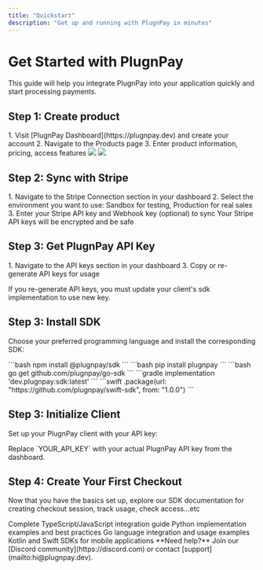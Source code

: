 ```yaml
---
title: "Quickstart"
description: "Get up and running with PlugnPay in minutes"
---
```


# Get Started with PlugnPay

This guide will help you integrate PlugnPay into your application quickly and start processing payments.

## Step 1: Create product

<AccordionGroup>
  <Accordion icon="key" title="Create your PlugnPay account">
    1. Visit [PlugnPay Dashboard](https://plugnpay.dev) and create your account
    2. Navigate to the Products page
    3. Enter product information, pricing, access features
    <img src="/images/product-1.png" />
    <img src="/images/product-2.png" />
  </Accordion>
</AccordionGroup>



## Step 2: Sync with Stripe

<AccordionGroup>
  <Accordion icon="key" title="Syncing">
    1. Navigate to the Stripe Connection section in your dashboard
    2. Select the environment you want to use: Sandbox for testing, Production for real sales
    3. Enter your Stripe API key and Webhook key (optional) to sync
  </Accordion>
</AccordionGroup>
<Note>
  Your Stripe API keys will be encrypted and be safe
</Note>

## Step 3: Get PlugnPay API Key

<AccordionGroup>
  <Accordion icon="key" title="Get API key">
    1. Navigate to the API keys section in your dashboard
    3. Copy or re-generate API keys for usage
  </Accordion>
</AccordionGroup>

<Warning>

If you re-generate API keys, you must update your client's sdk implementation to use new key.

</Warning>

## Step 3: Install SDK

Choose your preferred programming language and install the corresponding SDK:

<AccordionGroup>
  <Accordion icon="code" title="TypeScript/JavaScript">
    ```bash
    npm install @plugnpay/sdk
    ```
  </Accordion>
  <Accordion icon="code" title="Python">
    ```bash
    pip install plugnpay
    ```
  </Accordion>
  <Accordion icon="code" title="Go">
    ```bash
    go get github.com/plugnpay/go-sdk
    ```
  </Accordion>
  <Accordion icon="code" title="Kotlin">
    ```gradle
    implementation 'dev.plugnpay:sdk:latest'
    ```
  </Accordion>
  <Accordion icon="code" title="Swift">
    ```swift
    .package(url: "https://github.com/plugnpay/swift-sdk", from: "1.0.0")
    ```
  </Accordion>
</AccordionGroup>

## Step 3: Initialize Client

Set up your PlugnPay client with your API key:

<Note>
  Replace `YOUR_API_KEY` with your actual PlugnPay API key from the dashboard.
</Note>

## Step 4: Create Your First Checkout

Now that you have the basics set up, explore our SDK documentation for creating checkout session, track usage, check access...etc

<CardGroup cols={2}>
  <Card title="TypeScript SDK" icon="js" href="/sdk/typescript">
    Complete TypeScript/JavaScript integration guide
  </Card>
  
  <Card title="Python SDK" icon="python" href="/sdk/python">
    Python implementation examples and best practices
  </Card>
  
  <Card title="Go SDK" icon="golang" href="/sdk/go">
    Go language integration and usage examples
  </Card>
  
  <Card title="Mobile SDKs" icon="mobile" href="/sdk/kotlin">
    Kotlin and Swift SDKs for mobile applications
  </Card>
</CardGroup>

<Tip>
  **Need help?** Join our [Discord community](https://discord.com) or contact [support](mailto:hi@plugnpay.dev).
</Tip>
